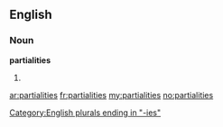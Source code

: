 ==English==

===Noun===
'''partialities'''

# {{plural of|[[partiality]]}}

[[Category:English plurals ending in "-ies"]]

[[ar:partialities]]
[[fr:partialities]]
[[my:partialities]]
[[no:partialities]]